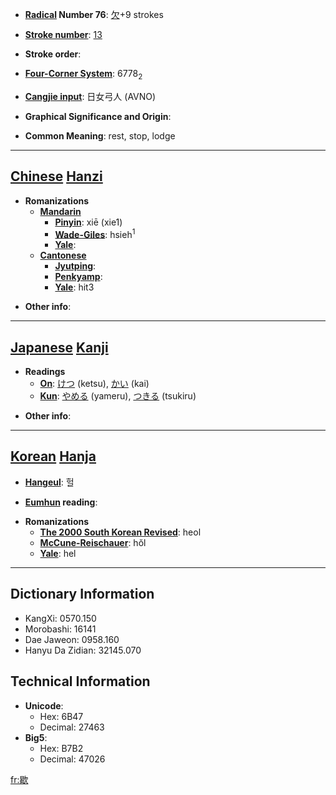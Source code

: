* '''[[Wiktionary:Chinese radical index| Radical]] Number 76''': [[Wiktionary:Chinese radical index 欠|欠]]+9 strokes

* '''[[Wiktionary:Chinese total strokes index|Stroke number]]''': [[Wiktionary:Chinese total strokes index 13|13]]

* '''Stroke order''': 

* '''[[Wiktionary:Chinese four corner index|Four-Corner System]]''': 6778<sub>2</sub>

* '''[[Wiktionary:Chinese Cangjie index|Cangjie input]]''': 日女弓人 (AVNO)

* '''Graphical Significance and Origin''': 

* '''Common Meaning''': rest, stop, lodge

----

== [[Chinese]] [[Hanzi]] ==

* '''Romanizations'''
** '''[[Mandarin]]'''
*** '''[[Pinyin]]''': xiē (xie1)
*** '''[[Wade-Giles]]''': hsieh<sup>1</sup>
*** '''[[Yale]]''': 
** '''[[Cantonese]]'''
*** '''[[Jyutping]]''':
*** '''[[Penkyamp]]''': 
*** '''[[Yale]]''': hit3

* '''Other info''': 

----

== [[Japanese]] [[Kanji]] ==

* '''Readings'''
** '''[[On]]''': [[けつ]] (ketsu), [[かい]] (kai)
** '''[[Kun]]''': [[やめる]] (yameru), [[つきる]] (tsukiru)

* '''Other info''':  

----

== [[Korean]] [[Hanja]] ==

* '''[[Hangeul]]''': 헐

* '''[[Eumhun]] reading''': 

* '''Romanizations'''
** '''[[The 2000 South Korean Revised Romanization|The 2000 South Korean Revised]]''': heol
** '''[[McCune-Reischauer]]''': hŏl
** '''[[Yale]]''': hel

----

== Dictionary Information ==

* KangXi: 0570.150
* Morobashi: 16141
* Dae Jaweon: 0958.160
* Hanyu Da Zidian: 32145.070

== Technical Information ==

* '''Unicode''':
** Hex: 6B47
** Decimal: 27463
* '''Big5''':
** Hex: B7B2
** Decimal: 47026

[[fr:歇]]
